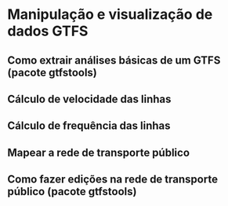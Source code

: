 # Manipulação e visualização de dados GTFS


## Como extrair análises básicas de um GTFS (pacote gtfstools)

## Cálculo de velocidade das linhas

## Cálculo de frequência das linhas

## Mapear a rede de transporte público

## Como fazer edições na rede de transporte público (pacote gtfstools)
